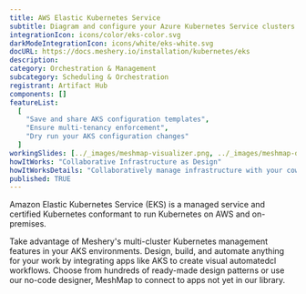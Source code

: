 ```yaml
---
title: AWS Elastic Kubernetes Service
subtitle: Diagram and configure your Azure Kubernetes Service clusters
integrationIcon: icons/color/eks-color.svg
darkModeIntegrationIcon: icons/white/eks-white.svg
docURL: https://docs.meshery.io/installation/kubernetes/eks
description:
category: Orchestration & Management
subcategory: Scheduling & Orchestration
registrant: Artifact Hub
components: []
featureList:
  [
    "Save and share AKS configuration templates",
    "Ensure multi-tenancy enforcement",
    "Dry run your AKS configuration changes"
  ]
workingSlides: [../_images/meshmap-visualizer.png, ../_images/meshmap-designer.png]
howItWorks: "Collaborative Infrastructure as Design"
howItWorksDetails: "Collaboratively manage infrastructure with your coworkers synchronously sharing the same designs."
published: TRUE
---
```


<p>
  Amazon Elastic Kubernetes Service (EKS) is a managed service and certified Kubernetes conformant
  to run Kubernetes on AWS and on-premises.
</p>
<p>
  Take advantage of Meshery's multi-cluster Kubernetes management features in your AKS environments.
  Design, build, and automate anything for your work by integrating apps like AKS to create visual
  automatedcl workflows. Choose from hundreds of ready-made design patterns or use our no-code
  designer, MeshMap to connect to apps not yet in our library.
</p>
